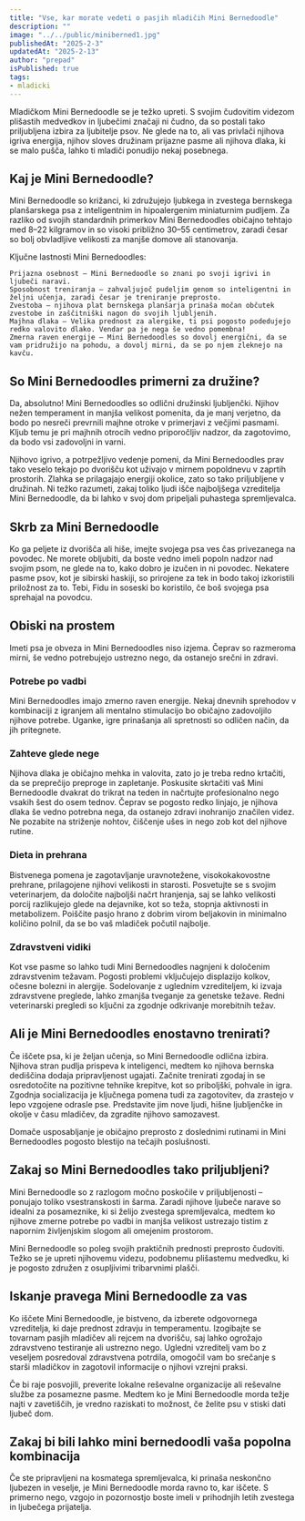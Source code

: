```yaml
---
title: "Vse, kar morate vedeti o pasjih mladičih Mini Bernedoodle"
description: ""
image: "../../public/miniberned1.jpg"
publishedAt: "2025-2-3"
updatedAt: "2025-2-13"
author: "prepad"
isPublished: true
tags:
- mladicki
---
```




Mladičkom Mini Bernedoodle se je težko upreti. S svojim čudovitim videzom plišastih medvedkov in ljubečimi značaji ni čudno, da so postali tako priljubljena izbira za ljubitelje psov. Ne glede na to, ali vas privlači njihova igriva energija, njihov sloves družinam prijazne pasme ali njihova dlaka, ki se malo pušča, lahko ti mladiči ponudijo nekaj posebnega.


## Kaj je Mini Bernedoodle?

Mini Bernedoodle so križanci, ki združujejo ljubkega in zvestega bernskega planšarskega psa z inteligentnim in hipoalergenim miniaturnim pudljem. Za razliko od svojih standardnih primerkov Mini Bernedoodles običajno tehtajo med 8–22 kilgramov in so visoki približno 30–55 centimetrov, zaradi česar so bolj obvladljive velikosti za manjše domove ali stanovanja.

Ključne lastnosti Mini Bernedoodles:

    Prijazna osebnost – Mini Bernedoodle so znani po svoji igrivi in ​​ljubeči naravi.
    Sposobnost treniranja – zahvaljujoč pudeljim genom so inteligentni in željni učenja, zaradi česar je treniranje preprosto.
    Zvestoba – njihova plat bernskega planšarja prinaša močan občutek zvestobe in zaščitniški nagon do svojih ljubljenih.
    Majhna dlaka – Velika prednost za alergike, ti psi pogosto podedujejo redko valovito dlako. Vendar pa je nega še vedno pomembna!
    Zmerna raven energije – Mini Bernedoodles so dovolj energični, da se vam pridružijo na pohodu, a dovolj mirni, da se po njem zleknejo na kavču.


## So Mini Bernedoodles primerni za družine?

Da, absolutno! Mini Bernedoodles so odlični družinski ljubljenčki. Njihov nežen temperament in manjša velikost pomenita, da je manj verjetno, da bodo po nesreči prevrnili majhne otroke v primerjavi z večjimi pasmami. Kljub temu je pri majhnih otrocih vedno priporočljiv nadzor, da zagotovimo, da bodo vsi zadovoljni in varni.

Njihovo igrivo, a potrpežljivo vedenje pomeni, da Mini Bernedoodles prav tako veselo tekajo po dvorišču kot uživajo v mirnem popoldnevu v zaprtih prostorih. Zlahka se prilagajajo energiji okolice, zato so tako priljubljene v družinah. Ni težko razumeti, zakaj toliko ljudi išče najboljšega vzreditelja Mini Bernedoodle, da bi lahko v svoj dom pripeljali puhastega spremljevalca.

## Skrb za Mini Bernedoodle

Ko ga peljete iz dvorišča ali hiše, imejte svojega psa ves čas privezanega na povodec. Ne morete obljubiti, da boste vedno imeli popoln nadzor nad svojim psom, ne glede na to, kako dobro je izučen in ni povodec. Nekatere pasme psov, kot je sibirski haskiji, so prirojene za tek in bodo takoj izkoristili priložnost za to. Tebi, Fidu in soseski bo koristilo, če boš svojega psa sprehajal na povodcu.

## Obiski na prostem

Imeti psa je obveza in Mini Bernedoodles niso izjema. Čeprav so razmeroma mirni, še vedno potrebujejo ustrezno nego, da ostanejo srečni in zdravi.

### Potrebe po vadbi

Mini Bernedoodles imajo zmerno raven energije. Nekaj ​​dnevnih sprehodov v kombinaciji z igranjem ali mentalno stimulacijo bo običajno zadovoljilo njihove potrebe. Uganke, igre prinašanja ali spretnosti so odličen način, da jih pritegnete.

### Zahteve glede nege

Njihova dlaka je običajno mehka in valovita, zato jo je treba redno krtačiti, da se preprečijo preproge in zapletanje. Poskusite skrtačiti vaš Mini Bernedoodle dvakrat do trikrat na teden in načrtujte profesionalno nego vsakih šest do osem tednov. Čeprav se pogosto redko linjajo, je njihova dlaka še vedno potrebna nega, da ostanejo zdravi in ​​ohranijo značilen videz. Ne pozabite na striženje nohtov, čiščenje ušes in nego zob kot del njihove rutine.

### Dieta in prehrana

Bistvenega pomena je zagotavljanje uravnotežene, visokokakovostne prehrane, prilagojene njihovi velikosti in starosti. Posvetujte se s svojim veterinarjem, da določite najboljši načrt hranjenja, saj se lahko velikosti porcij razlikujejo glede na dejavnike, kot so teža, stopnja aktivnosti in metabolizem. Poiščite pasjo hrano z dobrim virom beljakovin in minimalno količino polnil, da se bo vaš mladiček počutil najbolje.

### Zdravstveni vidiki

Kot vse pasme so lahko tudi Mini Bernedoodles nagnjeni k določenim zdravstvenim težavam. Pogosti problemi vključujejo displazijo kolkov, očesne bolezni in alergije. Sodelovanje z uglednim vzrediteljem, ki izvaja zdravstvene preglede, lahko zmanjša tveganje za genetske težave. Redni veterinarski pregledi so ključni za zgodnje odkrivanje morebitnih težav.

## Ali je Mini Bernedoodles enostavno trenirati?

Če iščete psa, ki je željan učenja, so Mini Bernedoodle odlična izbira. Njihova stran pudlja prispeva k inteligenci, medtem ko njihova bernska dediščina dodaja pripravljenost ugajati. Začnite trenirati zgodaj in se osredotočite na pozitivne tehnike krepitve, kot so priboljški, pohvale in igra. Zgodnja socializacija je ključnega pomena tudi za zagotovitev, da zrastejo v lepo vzgojene odrasle pse. Predstavite jim nove ljudi, hišne ljubljenčke in okolje v času mladičev, da zgradite njihovo samozavest.

Domače usposabljanje je običajno preprosto z doslednimi rutinami in Mini Bernedoodles pogosto blestijo na tečajih poslušnosti.

## Zakaj so Mini Bernedoodles tako priljubljeni?

Mini Bernedoodle so z razlogom močno poskočile v priljubljenosti – ponujajo toliko vsestranskosti in šarma. Zaradi njihove ljubeče narave so idealni za posameznike, ki si želijo zvestega spremljevalca, medtem ko njihove zmerne potrebe po vadbi in manjša velikost ustrezajo tistim z napornim življenjskim slogom ali omejenim prostorom.

Mini Bernedoodle so poleg svojih praktičnih prednosti preprosto čudoviti. Težko se je upreti njihovemu videzu, podobnemu plišastemu medvedku, ki je pogosto združen z osupljivimi tribarvnimi plašči.

## Iskanje pravega Mini Bernedoodle za vas

Ko iščete Mini Bernedoodle, je bistveno, da izberete odgovornega vzreditelja, ki daje prednost zdravju in temperamentu. Izogibajte se tovarnam pasjih mladičev ali rejcem na dvorišču, saj lahko ogrožajo zdravstveno testiranje ali ustrezno nego. Ugledni vzreditelj vam bo z veseljem posredoval zdravstvena potrdila, omogočil vam bo srečanje s starši mladičkov in zagotovil informacije o njihovi vzrejni praksi.

Če bi raje posvojili, preverite lokalne reševalne organizacije ali reševalne službe za posamezne pasme. Medtem ko je Mini Bernedoodle morda težje najti v zavetiščih, je vredno raziskati to možnost, če želite psu v stiski dati ljubeč dom.

## Zakaj bi bili lahko mini bernedoodli vaša popolna kombinacija

Če ste pripravljeni na kosmatega spremljevalca, ki prinaša neskončno ljubezen in veselje, je Mini Bernedoodle morda ravno to, kar iščete. S primerno nego, vzgojo in pozornostjo boste imeli v prihodnjih letih zvestega in ljubečega prijatelja.

